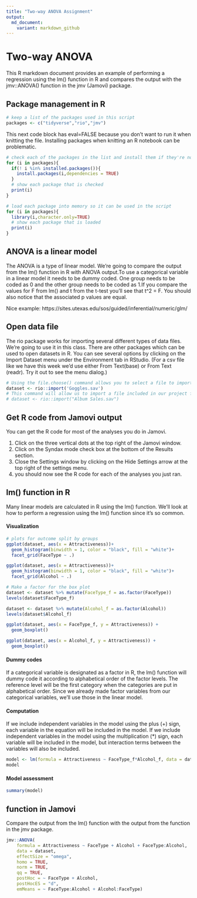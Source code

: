 ---
title: "Two-way ANOVA Assignment"
output:
  md_document:
    variant: markdown_github
---

#  Two-way ANOVA

This R markdown document provides an example of performing a regression using the lm() function in R and compares the output with the jmv::ANOVA() function in the jmv (Jamovi) package.

## Package management in R

```{r}
# keep a list of the packages used in this script
packages <- c("tidyverse","rio","jmv")
```

This next code block has eval=FALSE because you don't want to run it when knitting the file. Installing packages when knitting an R notebook can be problematic.

```{r eval=FALSE}
# check each of the packages in the list and install them if they're not installed already
for (i in packages){
  if(! i %in% installed.packages()){
    install.packages(i,dependencies = TRUE)
  }
  # show each package that is checked
  print(i)
}
```

```{r}
# load each package into memory so it can be used in the script
for (i in packages){
  library(i,character.only=TRUE)
  # show each package that is loaded
  print(i)
}
```

## ANOVA is a linear model

The ANOVA is a type of linear model. We're going to compare the output from the lm() function in R with ANOVA output.To use a categorical variable in a linear model it needs to be dummy coded. One group needs to be coded as 0 and the other group needs to be coded as 1.If you compare the values for F from lm() and t from the t-test you'll see that t^2 = F. You should also notice that the associated p values are equal.

Nice example: https://sites.utexas.edu/sos/guided/inferential/numeric/glm/ 

## Open data file

The rio package works for importing several different types of data files. We're going to use it in this class. There are other packages which can be used to open datasets in R. You can see several options by clicking on the Import Dataset menu under the Environment tab in RStudio. (For a csv file like we have this week we'd use either From Text(base) or From Text (readr). Try it out to see the menu dialog.)

```{r}
# Using the file.choose() command allows you to select a file to import from another folder.
dataset <- rio::import('Goggles.sav')
# This command will allow us to import a file included in our project folder.
# dataset <- rio::import("Album Sales.sav")
```

## Get R code from Jamovi output

You can get the R code for most of the analyses you do in Jamovi.

1. Click on the three vertical dots at the top right of the Jamovi window.
2. Click on the Syndax mode check box at the bottom of the Results section.
3. Close the Settings window by clicking on the Hide Settings arrow at the top right of the settings menu.
4. you should now see the R code for each of the analyses you just ran.

## lm() function in R

Many linear models are calculated in R using the lm() function. We'll look at how to perform a regression using the lm() function since it's so common.

#### Visualization

```{r}
# plots for outcome split by groups
ggplot(dataset, aes(x = Attractiveness))+
  geom_histogram(binwidth = 1, color = "black", fill = "white")+
  facet_grid(FaceType ~ .)

ggplot(dataset, aes(x = Attractiveness))+
  geom_histogram(binwidth = 1, color = "black", fill = "white")+
  facet_grid(Alcohol ~ .)
```

```{r}
# Make a factor for the box plot
dataset <- dataset %>% mutate(FaceType_f = as.factor(FaceType))
levels(dataset$FaceType_f)

dataset <- dataset %>% mutate(Alcohol_f = as.factor(Alcohol))
levels(dataset$Alcohol_f)
```


```{r}
ggplot(dataset, aes(x = FaceType_f, y = Attractiveness)) +
  geom_boxplot()

ggplot(dataset, aes(x = Alcohol_f, y = Attractiveness)) +
  geom_boxplot()
```

#### Dummy codes

If a categorical variable is designated as a factor in R, the lm() function will dummy code it according to alphabetical order of the factor levels. The reference level will be the first category when the categories are put in alphabetical order. Since we already made factor variables from our categorical variables, we'll use those in the linear model.

#### Computation

If we include independent variables in the model using the plus (+) sign, each variable in the equation will be included in the model. If we include independent variables in the model using the multiplication (*) sign, each variable will be included in the model, but interaction terms between the variables will also be included.

```{r}
model <- lm(formula = Attractiveness ~ FaceType_f*Alcohol_f, data = dataset)
model
```

#### Model assessment

```{r}
summary(model)
```

## function in Jamovi

Compare the output from the lm() function with the output from the function in the jmv package.

```{r}
jmv::ANOVA(
    formula = Attractiveness ~ FaceType + Alcohol + FaceType:Alcohol,
    data = dataset,
    effectSize = "omega",
    homo = TRUE,
    norm = TRUE,
    qq = TRUE,
    postHoc = ~ FaceType + Alcohol,
    postHocES = "d",
    emMeans = ~ FaceType:Alcohol + Alcohol:FaceType)
```



